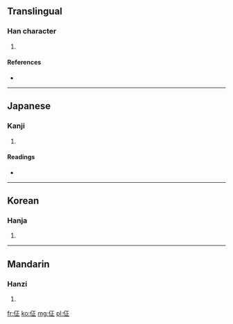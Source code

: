 ==Translingual==

===Han character===
{{Han char|rn=9|rad=人|as=05|sn=7|four=|canj=人一卜一 (OMYM)}}

# {{defn|Han|sort=人05}}

====References====
* {{Han ref|kx=0097.170|dkj=00491|dj=0206.050|hdz=10129.110|uh=4F42|ud=20290}}

----

==Japanese==

===Kanji===
{{ja-kanji|grade=|rs=人05}}

# {{defn|Japanese|sort=人05}}

====Readings====
* {{ja-readings|on=[[やい]] (yai), [[しょう]] (shō)|kun=[[おそれあわてる]] (osoreawateru)}}

----

==Korean==

===Hanja===
{{ko-hanja|hangeul=정|rv=jeong|mr=chŏng}}

# {{defn|Korean|sort=人05}}

----

==Mandarin==

===Hanzi===
{{cmn-hanzi|pin=[[tián]] ([[tian2]]), [[zhēng]] ([[zheng1]])|wg=t'ien<sup>2</sup>, cheng<sup>1</sup>}}

# {{defn|Mandarin|sort=人05}}

[[fr:佂]]
[[ko:佂]]
[[mg:佂]]
[[pl:佂]]